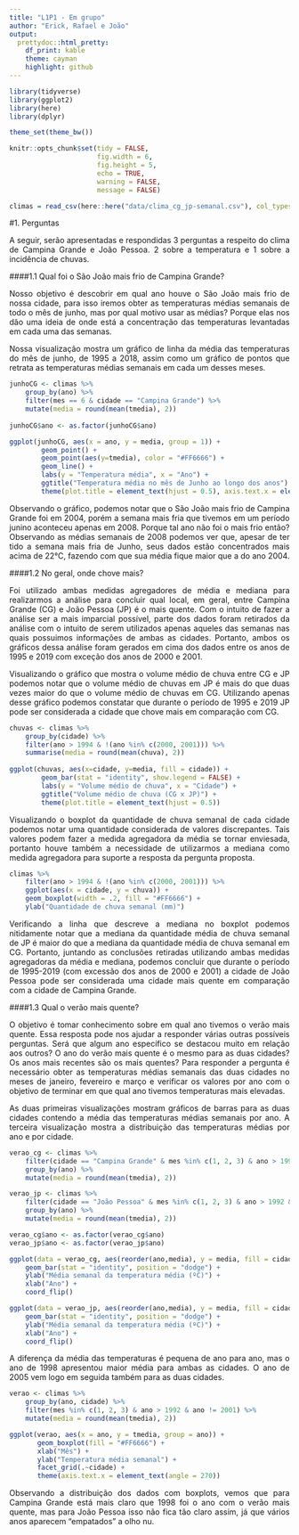 ```yaml
---
title: "L1P1 - Em grupo"
author: "Erick, Rafael e João"
output:
  prettydoc::html_pretty:
    df_print: kable
    theme: cayman
    highlight: github
---
```


<style>
body {
text-align: justify}
</style>

```r
library(tidyverse)
library(ggplot2)
library(here)
library(dplyr)

theme_set(theme_bw())

knitr::opts_chunk$set(tidy = FALSE,
                      fig.width = 6,
                      fig.height = 5,
                      echo = TRUE,
                      warning = FALSE,
                      message = FALSE)

climas = read_csv(here::here("data/clima_cg_jp-semanal.csv"), col_types = "cTdddddd")
```

#1. Perguntas

A seguir, serão apresentadas e respondidas 3 perguntas a respeito do clima de Campina Grande e João Pessoa. 2 sobre a temperatura e 1 sobre a incidência de chuvas.

####1.1 Qual foi o São João  mais frio de Campina Grande?

Nosso objetivo é descobrir em qual ano houve o São João mais frio de nossa cidade, para isso iremos obter as temperaturas médias semanais de todo o mês de junho, mas por qual motivo usar as médias? Porque elas nos dão uma ideia de onde está a concentração das temperaturas levantadas em cada uma das semanas.

Nossa visualização mostra um gráfico de linha da média das temperaturas do mês de junho, de 1995 a 2018, assim como um gráfico de pontos que retrata as temperaturas médias semanais em cada um desses meses.

```r
junhoCG <- climas %>%
    group_by(ano) %>%
    filter(mes == 6 & cidade == "Campina Grande") %>%
    mutate(media = round(mean(tmedia), 2))
 
junhoCG$ano <- as.factor(junhoCG$ano)

ggplot(junhoCG, aes(x = ano, y = media, group = 1)) +
        geom_point() +
        geom_point(aes(y=tmedia), color = "#FF6666") +
        geom_line() +
        labs(y = "Temperatura média", x = "Ano") +
        ggtitle("Temperatura média no mês de Junho ao longo dos anos") +
        theme(plot.title = element_text(hjust = 0.5), axis.text.x = element_text(hjust = 0.8, angle = 45))
```

Observando o gráfico, podemos notar que o São João mais frio de Campina Grande foi em 2004, porém a semana mais fria que tivemos em um período junino aconteceu apenas em 2008. Porque tal ano não foi o mais frio então? Observando as médias semanais de 2008 podemos ver que, apesar de ter tido a semana mais fria de Junho, seus dados estão concentrados mais acima de 22°C, fazendo com que sua média fique maior que a do ano 2004.

####1.2 No geral, onde chove mais?

Foi utilizado ambas medidas agregadores de média e mediana para realizarmos a análise para concluir qual local, em geral, entre Campina Grande (CG) e João Pessoa (JP) é o mais quente. Com o intuito de fazer a análise ser a mais imparcial possível, parte dos dados foram retirados da análise com o intuito de serem utilizados apenas aqueles das semanas nas quais possuimos informações de ambas as cidades. Portanto, ambos os gráficos dessa análise foram gerados em cima dos dados entre os anos de 1995 e 2019 com exceção dos anos de 2000 e 2001.

Visualizando o gráfico que mostra o volume médio de chuva entre CG e JP podemos notar que o volume médio de chuvas em JP é mais do que duas vezes maior do que o volume médio de chuvas em CG. Utilizando apenas desse gráfico podemos constatar que durante o período de 1995 e 2019 JP pode ser considerada a cidade que chove mais em comparação com CG.

```r
chuvas <- climas %>%
    group_by(cidade) %>%
    filter(ano > 1994 & !(ano %in% c(2000, 2001))) %>%
    summarise(media = round(mean(chuva), 2))
 
ggplot(chuvas, aes(x=cidade, y=media, fill = cidade)) +
        geom_bar(stat = "identity", show.legend = FALSE) +
        labs(y = "Volume médio de chuva", x = "Cidade") +
        ggtitle("Volume médio de chuva (CG x JP)") +
        theme(plot.title = element_text(hjust = 0.5))
```

Visualizando o boxplot da quantidade de chuva semanal de cada cidade podemos notar uma quantidade considerada de valores discrepantes. Tais valores podem fazer a medida agregadora da média se tornar enviesada, portanto houve também a necessidade de utilizarmos a mediana como medida agregadora para suporte a resposta da pergunta proposta. 

```r
climas %>%
    filter(ano > 1994 & !(ano %in% c(2000, 2001))) %>%
    ggplot(aes(x = cidade, y = chuva)) + 
    geom_boxplot(width = .2, fill = "#FF6666") +
    ylab("Quantidade de chuva semanal (mm)")
```

Verificando a linha que descreve a mediana no boxplot podemos nitidamente notar que a mediana da quantidade média de chuva semanal de JP é maior do que a mediana da quantidade média de chuva semanal em CG. Portanto, juntando as conclusões retiradas utilizando ambas medidas agregadoras da média e mediana, podemos concluir que durante o período de 1995-2019 (com excessão dos anos de 2000 e 2001) a cidade de João Pessoa pode ser considerada uma cidade mais quente em comparação com a cidade de Campina Grande.

####1.3 Qual o verão mais quente?

O objetivo é tomar conhecimento sobre em qual ano tivemos o verão mais quente. Essa resposta pode nos ajudar a responder várias outras possíveis perguntas. Será que algum ano específico se destacou muito em relação aos outros? O ano do verão mais quente é o mesmo para as duas cidades? Os anos mais recentes são os mais quentes? Para responder a pergunta é necessário obter as temperaturas médias semanais das duas cidades no meses de janeiro, fevereiro e março e verificar os valores por ano com o objetivo de terminar em que qual ano tivemos temperaturas mais elevadas.

As duas primeiras visualizações mostram gráficos de barras para as duas cidades contendo a média das temperaturas médias semanais por ano. A terceira visualização mostra a distribuição das temperaturas médias por ano e por cidade.

```r
verao_cg <- climas %>%
    filter(cidade == "Campina Grande" & mes %in% c(1, 2, 3) & ano > 1992 & ano != 2001) %>%
    group_by(ano) %>%
    mutate(media = round(mean(tmedia), 2))

verao_jp <- climas %>%
    filter(cidade == "João Pessoa" & mes %in% c(1, 2, 3) & ano > 1992 & ano != 2001) %>%
    group_by(ano) %>%
    mutate(media = round(mean(tmedia), 2))

verao_cg$ano <- as.factor(verao_cg$ano)
verao_jp$ano <- as.factor(verao_jp$ano)

ggplot(data = verao_cg, aes(reorder(ano,media), y = media, fill = cidade)) +
    geom_bar(stat = "identity", position = "dodge") + 
    ylab("Média semanal da temperatura média (ºC)") + 
    xlab("Ano") + 
    coord_flip()

ggplot(data = verao_jp, aes(reorder(ano,media), y = media, fill = cidade)) +
    geom_bar(stat = "identity", position = "dodge") + 
    ylab("Média semanal da temperatura média (ºC)") + 
    xlab("Ano") + 
    coord_flip()

```

A diferença da média das temperaturas é pequena de ano para ano, mas o ano de 1998 apresentou maior média para ambas as cidades. O ano de 2005 vem logo em seguida também para as duas cidades. 

```r
verao <- climas %>%
    group_by(ano, cidade) %>%
    filter(mes %in% c(1, 2, 3) & ano > 1992 & ano != 2001) %>%
    mutate(media = round(mean(tmedia), 2))

ggplot(verao, aes(x = ano, y = tmedia, group = ano)) + 
       geom_boxplot(fill = "#FF6666") + 
       xlab("Mês") + 
       ylab("Temperatura média semanal") +
       facet_grid(.~cidade) +
       theme(axis.text.x = element_text(angle = 270))
```

Observando a distribuição dos dados com boxplots, vemos que para Campina Grande está mais claro que 1998 foi o ano com o verão mais quente, mas para João Pessoa isso não fica tão claro assim, já que vários anos aparecem “empatados” a olho nu.